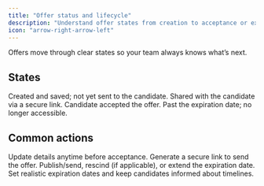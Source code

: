 ```yaml
---
title: "Offer status and lifecycle"
description: "Understand offer states from creation to acceptance or expiration."
icon: "arrow-right-arrow-left"
---
```


Offers move through clear states so your team always knows what’s next.

## States

<CardGroup cols={4}>
<Card title="Unpublished" icon="file">
Created and saved; not yet sent to the candidate.
</Card>
<Card title="Published/Sent" icon="paper-plane">
Shared with the candidate via a secure link.
</Card>
<Card title="Accepted" icon="circle-check">
Candidate accepted the offer.
</Card>
<Card title="Expired" icon="clock">
Past the expiration date; no longer accessible.
</Card>
</CardGroup>

## Common actions

<AccordionGroup>
<Accordion title="Edit">
Update details anytime before acceptance.
</Accordion>
<Accordion title="Share">
Generate a secure link to send the offer.
</Accordion>
<Accordion title="Change status">
Publish/send, rescind (if applicable), or extend the expiration date.
</Accordion>
</AccordionGroup>

<Tip>
Set realistic expiration dates and keep candidates informed about timelines.
</Tip>


